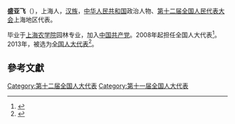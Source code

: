 '''盛亚飞'''（{{bd|1956年||}}），上海人，[[汉族|汉族]]，[[中华人民共和国|中华人民共和国]]政治人物、[[第十二届全国人民代表大会|第十二届全国人民代表大会]]上海地区代表。

毕业于[[上海农学院|上海农学院]]园林专业，加入[[中国共产党|中国共产党]]。2008年起担任全国人大代表<ref>{{cite news|title=全国人大代表信息-盛亚飞|url= http://210.82.31.1:8084/delegate/viewDelegate.action?dbid=110693|accessdate=2013-04-05|newspaper=全国人大网}}</ref>。2013年，被选为[[全国人大代表|全国人大代表]]<ref>{{cite news|title=全国人大代表信息-盛亚飞|url= http://210.82.31.1:8084/delegate/viewDelegate.action?dbid=120665|accessdate=2013-03-28|newspaper=全国人大网}}</ref>。

==參考文獻==
{{reflist}}
{{中国政治人物小作品}}

[[Category:第十二届全国人大代表|Category:第十二届全国人大代表]]
[[Category:第十一届全国人大代表|Category:第十一届全国人大代表]]